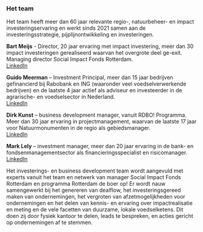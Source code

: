 ---
---

### Het team

Het team heeft meer dan 60 jaar relevante regio-, natuurbeheer- en impact investeringservaring en werkt sinds 2021 samen aan de investeringsstrategie, pijplijnontwikkeling en investeringen.

<div class="team relative">

**Bart Meijs** - Director, 20 jaar ervaring met impact investering, meer dan 30 impact investeringen gerealiseerd waarvan het overgrote deel ge-exit. Managing director Social Impact Fonds Rotterdam.<br /><a href="https://www.linkedin.com/in/bartmeijs/" target="_blank" rel="noopener noreferrer" aria-label="Bekijk op LinkedIn" class="p-2 inline-block self-start mt-4 rounded-full bg-white"><Icon name="tabler:brand-linkedin" class="block text-2xl" /><span class="sr-only">LinkedIn</span></a>

**Guido Meerman** – Investment Principal, meer dan 15 jaar bedrijven gefinancierd bij Rabobank en ING (waaronder veel voedselverwerkende bedrijven) en de laatste 4 jaar actief als adviseur en investeerder in de agrarische- en voedselsector in Nederland.<br /><a href="https://www.linkedin.com/in/guido-meerman-44536a/" target="_blank" rel="noopener noreferrer" aria-label="Bekijk op LinkedIn" class="p-2 inline-block self-start mt-4 rounded-full bg-white"><Icon name="tabler:brand-linkedin" class="block text-2xl" /><span class="sr-only">LinkedIn</span></a>

**Dirk Kunst** – business development manager, vanuit RDBO! Programma. Meer dan 30 jaar ervaring in projectmanagement, waarvan de laatste 17 jaar voor Natuurmonumenten in de regio als gebiedsmanager.<br /><a href="https://www.linkedin.com/in/dirk-kunst-2a0aa17/" target="_blank" rel="noopener noreferrer" aria-label="Bekijk op LinkedIn" class="p-2 inline-block self-start mt-4 rounded-full bg-white"><Icon name="tabler:brand-linkedin" class="block text-2xl" /><span class="sr-only">LinkedIn</span></a>

**Mark Lely** – investment manager, meer dan 20 jaar ervaring in de bank- en fondsenmanagementsector als financieringsspecialist en risicomanager.<br /><a href="https://www.linkedin.com/in/mark-lely-4804a51/" target="_blank" rel="noopener noreferrer" aria-label="Bekijk op LinkedIn" class="p-2 inline-block self-start mt-4 rounded-full bg-white"><Icon name="tabler:brand-linkedin" class="block text-2xl" /><span class="sr-only">LinkedIn</span></a>


</div>

Het investerings- en business development team wordt aangevuld met experts vanuit het team en netwerk van manager Social Impact Fonds Rotterdam en programma Rotterdam de boer op! Er wordt nauw samengewerkt bij het genereren van dealflow, het investeringsgereed maken van ondernemingen, het vergroten van afzetmogelijkheden voor ondernemingen en het delen van kennis- en ervaring over impactrealisatie en meting en de vele facetten van duurzame, lokale voedselketens. Dit doen zij door fysiek kantoor te delen, leads te bespreken, en acties gericht op ondernemingen af te stemmen.
